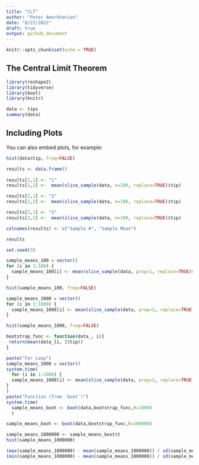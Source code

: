 ```yaml
---
title: "CLT"
author: "Peter Amerkhanian"
date: "8/23/2022"
draft: true
output: github_document
---
```


```r
knitr::opts_chunk$set(echo = TRUE)
```

## The Central Limit Theorem

```r
library(reshape2)
library(tidyverse)
library(boot)
library(knitr)
```


```r
data <- tips
summary(data)
```

## Including Plots

You can also embed plots, for example:

```r
hist(data$tip, freq=FALSE)
```

```r
results <- data.frame()
  
results[1,1] <- "1"
results[1,2] <-  mean(slice_sample(data, n=100, replace=TRUE)$tip)

results[2,1] <- "2"
results[2,2] <-  mean(slice_sample(data, n=100, replace=TRUE)$tip)

results[3,1] <- "3"
results[3,2] <-  mean(slice_sample(data, n=100, replace=TRUE)$tip)

colnames(results) <- c("Sample #", "Sample Mean")

results
```


```r
set.seed(3)
```

```r
sample_means_100 = vector()
for (i in 1:100) {
  sample_means_100[i] <- mean(slice_sample(data, prop=1, replace=TRUE)$tip)
}
```

```r
hist(sample_means_100, freq=FALSE)
```

```r
sample_means_1000 = vector()
for (i in 1:1000) {
  sample_means_1000[i] <- mean(slice_sample(data, prop=1, replace=TRUE)$tip)
}
```

```r
hist(sample_means_1000, freq=FALSE)
```

```r

bootstrap_func <- function(data_, i){
 return(mean(data_[i, ]$tip))
}
```


```r
paste("For Loop")
sample_means_1000 = vector()
system.time(
  for (i in 1:1000) {
  sample_means_1000[i] <- mean(slice_sample(data, prop=1, replace=TRUE)$tip)
}
)
paste("Function (from `boot`)")
system.time(
  sample_means_boot <- boot(data,bootstrap_func,R=1000)
  )
```
```r
sample_means_boot <- boot(data,bootstrap_func,R=100000)
```


```r
sample_means_1000000 <- sample_means_boot$t
hist(sample_means_1000000)
```
```r
(max(sample_means_1000000) - mean(sample_means_1000000)) / sd(sample_means_1000000)
(min(sample_means_1000000) - mean(sample_means_1000000)) / sd(sample_means_1000000)
```

